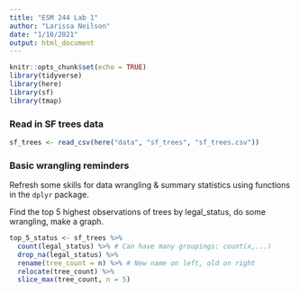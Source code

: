 ```yaml
---
title: "ESM 244 Lab 1"
author: "Larissa Neilson"
date: "1/10/2021"
output: html_document
---
```


```r
knitr::opts_chunk$set(echo = TRUE)
library(tidyverse)
library(here)
library(sf)
library(tmap)
```

### Read in SF trees data

```r
sf_trees <- read_csv(here("data", "sf_trees", "sf_trees.csv"))
```

### Basic wrangling reminders

Refresh some skills for data wrangling & summary statistics using functions in the `dplyr` package.

Find the top 5 highest observations of trees by legal_status, do some wrangling, make a graph.
```r
top_5_status <- sf_trees %>% 
  count(legal_status) %>% # Can have many groupings: count(x,...)
  drop_na(legal_status) %>% 
  rename(tree_count = n) %>% # New name on left, old on right
  relocate(tree_count) %>% 
  slice_max(tree_count, n = 5)
```









